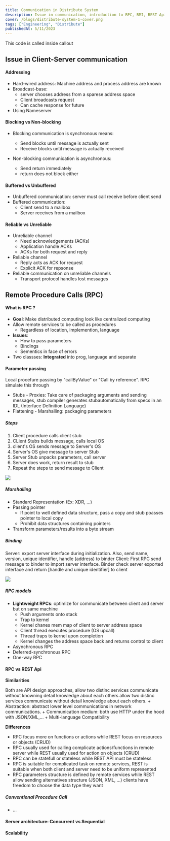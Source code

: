 ```yaml
---
title: Communication in Distribute System
description: Issue in communication, introduction to RPC, RMI, REST Apis
cover: /blogs/distribute-system-1-cover.png
tags: ["Engineering", "Distribute"]
publishedAt: 5/11/2023
---
```


<Callout>This code is called inside callout</Callout>

## Issue in Client-Server communication

#### Addressing

- Hard-wired address: Machine address and process address are known
- Broadcast-base:
  - server chooses address from a sparese address space
  - Client broadcasts request
  - Can cache response for future
- Using Nameserver

#### Blocking vs Non-blocking

- Blocking communication is synchronous means:

  - Send blocks until message is actually sent
  - Receive blocks until message is actually received

- Non-blocking communication is asynchronous:
  - Send return immediately
  - return does not block either

#### Buffered vs Unbuffered

- Unbuffered communication: server must call receive before client send
- Buffered communication:
  - Client send to a mailbox
  - Server receives from a mailbox

#### Reliable vs Unreliable

- Unreliable channel
  - Need acknowledgements (ACKs)
  - Application handle ACKs
  - ACKs for both request and reply
- Reliable channel
  - Reply acts as ACK for request
  - Explicit ACK for repsonse
- Reliable communication on unreliable channels
  - Transport protocol handles lost messages

## Remote Procedure Calls (RPC)

#### What is RPC ?

- **Goal**: Make distributed computing look like centralized computing
- Allow remote services to be called as procedures
  - Regardless of location, implemention, language
- **Issues**:
  - How to pass parameters
  - Bindings
  - Sementics in face of errors
- Two classses: **Integrated** into prog, language and separate

#### Parameter passing

Local procefure passing by "callByValue" or "Call by reference". RPC simulate this through

- Stubs - Proxies: Take care of packaging arguments and sending messages, stub compiler generates stubautomatically from specs in an IDL (Interface Definition Language)
- Flattening - Marshalling: packaging parameters

##### Steps

1. Client procedure calls client stub
2. CLient Stubs builds message, calls local OS
3. client's OS sends message to Server's OS
4. Server's OS give message to server Stub
5. Server Stub unpacks parameters, call server
6. Server does work, return result to stub
7. Repeat the steps to send message to Client

<img src="/blogs/2023-11-06-19-03-04.png" />

##### Marshalling

- Standard Representation (Ex: XDR, ...)
- Passing pointer
  - If point to well defined data structure, pass a copy and stub poasses pointer to local copy
  - Prohibit data structures containing pointers
- Transform parameters/results into a byte stream

##### Binding

Server: export server interface during initialization. Also, send name, version, unique identifier, handle (address) to binder
Client: First RPC send message to binder to import server interface. Binder check server exported interface and return [handle and unique identifier] to client

<img src="/blogs/2023-11-06-19-19-40.png" />

##### RPC models

- **Lightweight RPCs**: optimize for communicate between client and server but on same machine
  - Push arguments onto stack
  - Trap to kernel
  - Kernel chanes mem map of client to server address space
  - Client thread executes procedure (OS upcall)
  - Thread traps to kernel upon completion
  - Kernel changes the address space back and returns control to client
- Asynchronous RPC
- Deferred-synchronous RPC
- One-way RPC

#### RPC vs REST Api

**Similarities**

Both are API design approaches, allow two distinc services communicate without knowning detail knowledge about each others allow two distinc services communicate without detail knowledge about each others. + Abstraction: abstract lower level communications in network communications. + Communication medium: both use HTTP under the hood with JSON/XML,... + Multi-language Compatibility

**Differences**

- RPC focus more on functions or actions while REST focus on resources or objects (CRUD)
- RPC usually used for calling complicate actions/functions in remote server while REST usually used for action on objects (CRUD)
- RPC can be statefull or stateless while REST API must be stateless
- RPC is suitable for complicated task on remote services, REST is suitable when both client and server need to be uniform represented
- RPC parameters structure is defined by remote services while REST allow sending alternatives structure (JSON, XML, ...) clients have freedom to choose the data type they want

##### Conventional Procedure Call

- ...

#### Server architecture: Concurrent vs Sequential

#### Scalability

